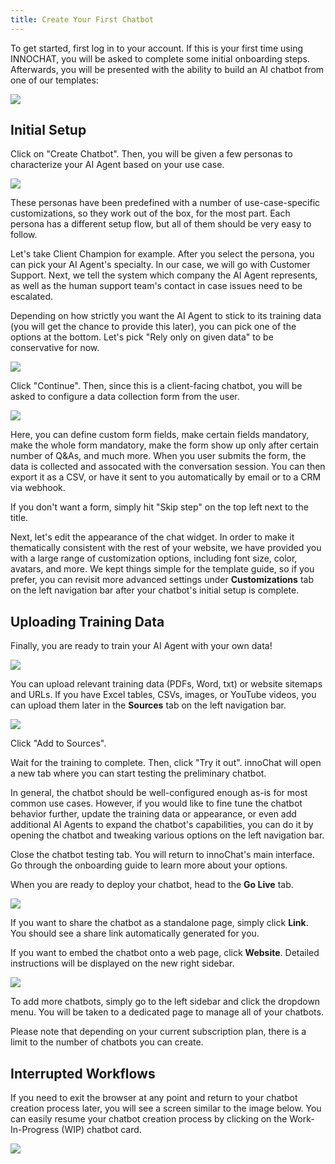 ```yaml
---
title: Create Your First Chatbot
---
```


To get started, first log in to your account. If this is your first time using INNOCHAT, you will be asked to complete some
initial onboarding steps. Afterwards, you will be presented with the ability to build an AI chatbot from one of our templates:

<Frame>
  <img src="/images/create-chatbot-14.png" />
</Frame>

## Initial Setup

Click on "Create Chatbot". Then, you will be given a few personas to characterize your AI Agent based on your use case.

<Frame>
  <img src="/images/create-chatbot-15.png" />
</Frame>

These personas have been predefined with a number of use-case-specific customizations, so they work out of the box, for the most part.
Each persona has a different setup flow, but all of them should be very easy to follow.

Let's take Client Champion for example. After you select the persona, you can pick your AI Agent's specialty. In our case, we will go
with Customer Support. Next, we tell the system which company the AI Agent represents, as well as the human support team's contact in case
issues need to be escalated.

Depending on how strictly you want the AI Agent to stick to its training data (you will get the chance to provide this later), you can
pick one of the options at the bottom. Let's pick "Rely only on given data" to be conservative for now.

<Frame>
  <img src="/images/create-chatbot-16.png" />
</Frame>

Click "Continue". Then, since this is a client-facing chatbot, you will be asked to configure a data collection form from the user.

<Frame>
  <img src="/images/create-chatbot-17.png" />
</Frame>

Here, you can define custom form fields, make certain fields mandatory, make the whole form mandatory, make the form show up only after
certain number of Q&As, and much more. When you user submits the form, the data is collected and assocated with the conversation session. You can
then export it as a CSV, or have it sent to you automatically by email or to a CRM via webhook.

<Note>
  If you don't want a form, simply hit "Skip step" on the top left next to the
  title.
</Note>

Next, let's edit the appearance of the chat widget. In order to make it thematically consistent with the rest of your website, we have
provided you with a large range of customization options, including font size, color, avatars, and more. We kept things simple for the template
guide, so if you prefer, you can revisit more advanced settings under **Customizations** tab on the left navigation bar after your chatbot's initial setup is
complete.

## Uploading Training Data

Finally, you are ready to train your AI Agent with your own data!

<Frame>
  <img src="/images/create-chatbot-19.png" />
</Frame>

You can upload relevant training data (PDFs, Word, txt) or website sitemaps and URLs. If you have Excel tables, CSVs, images, or YouTube videos, you can
upload them later in the **Sources** tab on the left navigation bar.

<Frame>
  <img src="/images/create-chatbot-20.png" />
</Frame>

Click "Add to Sources".

Wait for the training to complete. Then, click "Try it out". innoChat will open a new tab where you can start testing the
preliminary chatbot.

In general, the chatbot should be well-configured enough as-is for most common use cases. However, if you would like to fine tune
the chatbot behavior further, update the training data or appearance, or even add additional AI Agents to expand the chatbot's
capabilities, you can do it by opening the chatbot and tweaking various options on the left navigation bar.

Close the chatbot testing tab. You will return to innoChat's main interface. Go through the onboarding guide to learn more
about your options.

When you are ready to deploy your chatbot, head to the **Go Live** tab.

<Frame>
  <img src="/images/create-chatbot-21.png" />
</Frame>

If you want to share the chatbot as a standalone page, simply click **Link**. You should see a share link automatically generated for you.

If you want to embed the chatbot onto a web page, click **Website**. Detailed instructions will be displayed on the new right sidebar.

<Frame>
  <img src="/images/create-chatbot-13.png" />
</Frame>

To add more chatbots, simply go to the left sidebar and click the dropdown menu. You will be taken to a dedicated page to manage all of your
chatbots.

<Note>
  Please note that depending on your current subscription plan, there is a limit
  to the number of chatbots you can create.
</Note>

## Interrupted Workflows

If you need to exit the browser at any point and return to your chatbot creation process later, you will see a screen similar to the
image below. You can easily resume your chatbot creation process by clicking on the Work-In-Progress (WIP) chatbot card.

<Frame>
  <img src="/images/create-chatbot-18.png" />
</Frame>
